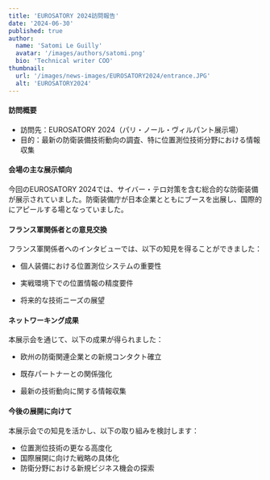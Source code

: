 ```yaml
---
title: 'EUROSATORY 2024訪問報告'
date: '2024-06-30'
published: true
author:
  name: 'Satomi Le Guilly'
  avatar: '/images/authors/satomi.png'
  bio: 'Technical writer COO'
thumbnail:
  url: '/images/news-images/EUROSATORY2024/entrance.JPG'
  alt: 'EUROSATORY2024'
---
```


#### 訪問概要

- 訪問先：EUROSATORY 2024（パリ・ノール・ヴィルパント展示場）
- 目的：最新の防衛装備技術動向の調査、特に位置測位技術分野における情報収集

#### 会場の主な展示傾向

今回のEUROSATORY 2024では、サイバー・テロ対策を含む総合的な防衛装備が展示されていました。防衛装備庁が日本企業とともにブースを出展し、国際的にアピールする場となっていました。

#### フランス軍関係者との意見交換

フランス軍関係者へのインタビューでは、以下の知見を得ることができました：

- 個人装備における位置測位システムの重要性

- 実戦環境下での位置情報の精度要件

- 将来的な技術ニーズの展望

#### ネットワーキング成果

本展示会を通じて、以下の成果が得られました：

- 欧州の防衛関連企業との新規コンタクト確立

- 既存パートナーとの関係強化

- 最新の技術動向に関する情報収集

#### 今後の展開に向けて

本展示会での知見を活かし、以下の取り組みを検討します：

- 位置測位技術の更なる高度化
- 国際展開に向けた戦略の具体化
- 防衛分野における新規ビジネス機会の探索
